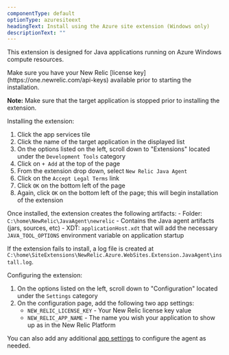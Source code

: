 ```yaml
---
componentType: default
optionType: azuresiteext
headingText: Install using the Azure site extension (Windows only)
descriptionText: ""  
---
```


This extension is designed for Java applications running on Azure Windows compute resources.

<Callout variant="important">
  Make sure you have your New Relic [license key](https://one.newrelic.com/api-keys) available prior to starting the installation.
</Callout>

**Note:** Make sure that the target application is stopped prior to installing the extension.

Installing the extension:
1. Click the app services tile
2. Click the name of the target application in the displayed list
3. On the options listed on the left, scroll down to "Extensions" located under the `Development Tools` category
4. Click on `+ Add` at the top of the page
5. From the extension drop down, select `New Relic Java Agent`
6. Click on the `Accept Legal Terms` link
7. Click `OK` on the bottom left of the page
8. Again, click `OK` on the bottom left of the page; this will begin installation of the extension

Once installed, the extension creates the following artifacts:
    - Folder: `C:\home\NewRelic\JavaAgent\newrelic` - Contains the Java agent artifacts (jars, sources, etc)
    - XDT: `applicationHost.xdt` that will add the necessary `JAVA_TOOL_OPTIONS` environment variable on application startup

If the extension fails to install, a log file is created at `C:\home\SiteExtensions\NewRelic.Azure.WebSites.Extension.JavaAgent\install.log`.

Configuring the extension:
1. On the options listed on the left, scroll down to "Configuration" located under the `Settings` category
2. On the configuration page, add the following two app settings:
    - `NEW_RELIC_LICENSE_KEY` - Your New Relic license key value
    - `NEW_RELIC_APP_NAME` - The name you wish your application to show up as in the New Relic Platform

You can also add any additional [app settings](https://docs.newrelic.com/docs/apm/agents/java-agent/configuration/java-agent-configuration-config-file/#Environment_Variables) to configure the agent as needed.
